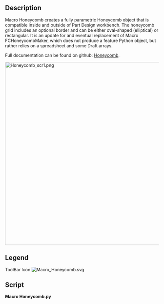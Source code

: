 <languages/>
<translate>

<!--T:1-->
{{Macro
|Name=Macro Honeycomb
|Icon=Macro_Honeycomb.svg
|Description=Create a fully parametric feature Python Honeycomb object, compatible in and outside of Part Design
|Author=TheMarkster
|Version=0.2024.08.27
|Date=
|FCVersion=Python 3 versions
|Download=[https://wiki.freecad.org/File:Macro_Honeycomb.svg ToolBar Icon]
|Links=[https://github.com/mwganson/honeycomb Full Documentation on Github]
}}

== Description == <!--T:2-->

<!--T:3-->
Macro Honeycomb creates a fully parametric Honeycomb object that is compatible inside and outside of Part Design workbench. The honeycomb grid includes an optional border and can be either oval-shaped (elliptical) or rectangular. It is an update for and eventual replacement of Macro FCHoneycombMaker, which does not produce a feature Python object, but rather relies on a spreadsheet and some Draft arrays.

<!--T:4-->
Full documentation can be found on github: [https://github.com/mwganson/honeycomb Honeycomb].

</translate>
[[File:Honeycomb_scr1.png|600px]]
<translate>
<!--T:5-->
{{Caption|Macro Honeycomb screenshot‎}}

== Legend == <!--T:6-->

</translate>
{{Codeextralink|https://gist.github.com/mwganson/97d185ac2114701b26d3da47dccc9f7a/raw/46b27ad36991a460e9772ddb5e73b3115a1329be/Honeycomb.py|Honeycomb.py}}
<translate>

<!--T:7-->
ToolBar Icon
</translate>
[[Image:Macro_Honeycomb.svg]]
<translate>

== Script == <!--T:8--> 

</translate>
'''Macro Honeycomb.py'''

{{CodeDownload|https://gist.github.com/mwganson/97d185ac2114701b26d3da47dccc9f7a|Honeycomb.py}}